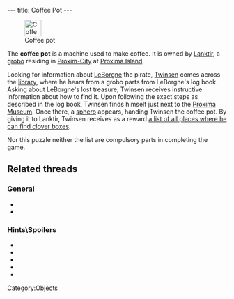 ---
title: Coffee Pot
---

[[Image:Coffee_pot.png|right|38px|frame|Coffee pot]]

The '''coffee pot''' is a machine used to make coffee. It is owned by [[Lanktir]], a [[grobo]] residing in [[Proxim-City]] at [[Proxima Island]].

Looking for information about [[LeBorgne]] the pirate, [[Twinsen]] comes across the [[library]], where he hears from a grobo parts from LeBorgne's log book. Asking about LeBorgne's lost treasure, Twinsen receives instructive information about how to find it. Upon following the exact steps as described in the log book, Twinsen finds himself just next to the [[Proxima Museum]]. Once there, a [[sphero]] appears, handing Twinsen the coffee pot. By giving it to Lanktir, Twinsen receives as a reward [[List with clover boxes locations|a list of all places where he can find clover boxes]].

Nor this puzzle neither the list are compulsory parts in completing the game.

==Related threads==
===General===
* {{thread|id=6076|title=Have you ever: coffee can}}
* {{thread|id=666|title=WOW! An LBA 1 related tread!}}

===Hints\Spoilers===
* {{thread|id=9775|title=Kettle?}}
* {{thread|id=9186|title=Coffee pot in LBA 1...}}
* {{thread|id=85|title=The cofee can}}
* {{thread|id=4463|title=coffeecan or something}}
* {{thread|id=1218|title=Coffee pot?}}

[[Category:Objects]]